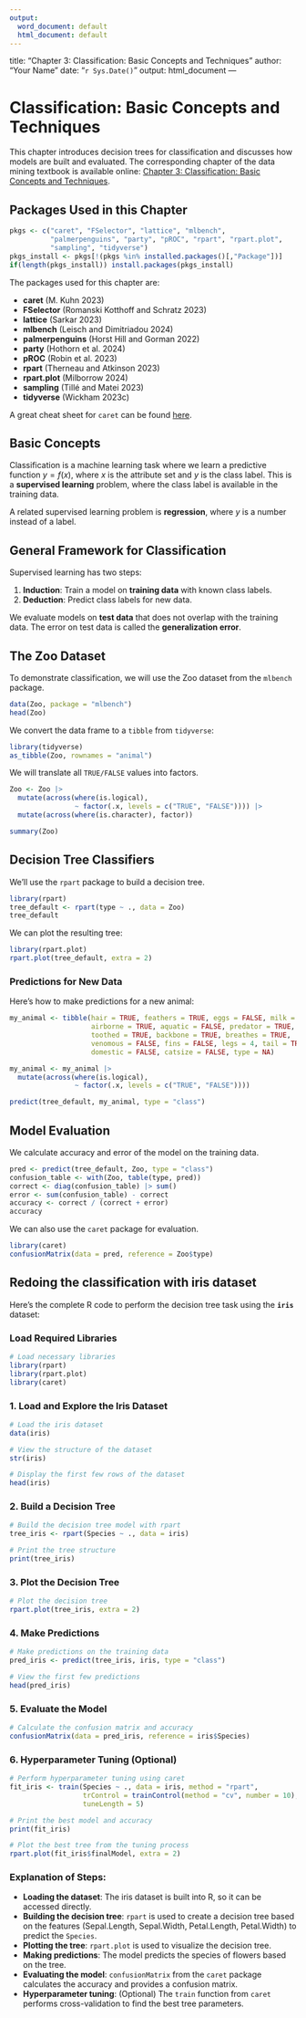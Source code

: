 ```yaml
---
output:
  word_document: default
  html_document: default
---
```

title: "Chapter 3: Classification: Basic Concepts and Techniques" author: "Your Name" date: "`r Sys.Date()`" output: html_document ---

# Classification: Basic Concepts and Techniques

This chapter introduces decision trees for classification and discusses how models are built and evaluated. The corresponding chapter of the data mining textbook is available online: [Chapter 3: Classification: Basic Concepts and Techniques](link-to-textbook).

## Packages Used in this Chapter

```r
pkgs <- c("caret", "FSelector", "lattice", "mlbench", 
          "palmerpenguins", "party", "pROC", "rpart", "rpart.plot", 
          "sampling", "tidyverse")
pkgs_install <- pkgs[!(pkgs %in% installed.packages()[,"Package"])]
if(length(pkgs_install)) install.packages(pkgs_install)
```

The packages used for this chapter are:

-   **caret** (M. Kuhn 2023)
-   **FSelector** (Romanski Kotthoff and Schratz 2023)
-   **lattice** (Sarkar 2023)
-   **mlbench** (Leisch and Dimitriadou 2024)
-   **palmerpenguins** (Horst Hill and Gorman 2022)
-   **party** (Hothorn et al. 2024)
-   **pROC** (Robin et al. 2023)
-   **rpart** (Therneau and Atkinson 2023)
-   **rpart.plot** (Milborrow 2024)
-   **sampling** (Tillé and Matei 2023)
-   **tidyverse** (Wickham 2023c)

A great cheat sheet for `caret` can be found [here](link-to-cheatsheet).

## Basic Concepts

Classification is a machine learning task where we learn a predictive function $y = f(x)$, where $x$ is the attribute set and $y$ is the class label. This is a **supervised learning** problem, where the class label is available in the training data.

A related supervised learning problem is **regression**, where $y$ is a number instead of a label.

## General Framework for Classification

Supervised learning has two steps:

1.  **Induction**: Train a model on **training data** with known class labels.
2.  **Deduction**: Predict class labels for new data.

We evaluate models on **test data** that does not overlap with the training data. The error on test data is called the **generalization error**.

## The Zoo Dataset

To demonstrate classification, we will use the Zoo dataset from the `mlbench` package.

```r
data(Zoo, package = "mlbench")
head(Zoo)
```

We convert the data frame to a `tibble` from `tidyverse`:

```r
library(tidyverse)
as_tibble(Zoo, rownames = "animal")
```

We will translate all `TRUE/FALSE` values into factors.

```r
Zoo <- Zoo |> 
  mutate(across(where(is.logical), 
                ~ factor(.x, levels = c("TRUE", "FALSE")))) |>
  mutate(across(where(is.character), factor))

summary(Zoo)
```

## Decision Tree Classifiers

We'll use the `rpart` package to build a decision tree.

```r
library(rpart)
tree_default <- rpart(type ~ ., data = Zoo)
tree_default
```

We can plot the resulting tree:

```r
library(rpart.plot)
rpart.plot(tree_default, extra = 2)
```

### Predictions for New Data

Here's how to make predictions for a new animal:

```r
my_animal <- tibble(hair = TRUE, feathers = TRUE, eggs = FALSE, milk = TRUE, 
                    airborne = TRUE, aquatic = FALSE, predator = TRUE,
                    toothed = TRUE, backbone = TRUE, breathes = TRUE,
                    venomous = FALSE, fins = FALSE, legs = 4, tail = TRUE, 
                    domestic = FALSE, catsize = FALSE, type = NA)

my_animal <- my_animal |> 
  mutate(across(where(is.logical), 
                ~ factor(.x, levels = c("TRUE", "FALSE"))))

predict(tree_default, my_animal, type = "class")
```

## Model Evaluation

We calculate accuracy and error of the model on the training data.

```r
pred <- predict(tree_default, Zoo, type = "class")
confusion_table <- with(Zoo, table(type, pred))
correct <- diag(confusion_table) |> sum()
error <- sum(confusion_table) - correct
accuracy <- correct / (correct + error)
accuracy
```

We can also use the `caret` package for evaluation.

```r
library(caret)
confusionMatrix(data = pred, reference = Zoo$type)
```

## Redoing the classification with iris dataset 
Here’s the complete R code to perform the decision tree task using the **`iris`** dataset:

### Load Required Libraries
```r
# Load necessary libraries
library(rpart)
library(rpart.plot)
library(caret)
```

### 1. Load and Explore the Iris Dataset
```r
# Load the iris dataset
data(iris)

# View the structure of the dataset
str(iris)

# Display the first few rows of the dataset
head(iris)
```

### 2. Build a Decision Tree
```r
# Build the decision tree model with rpart
tree_iris <- rpart(Species ~ ., data = iris)

# Print the tree structure
print(tree_iris)
```

### 3. Plot the Decision Tree
```r
# Plot the decision tree
rpart.plot(tree_iris, extra = 2)
```

### 4. Make Predictions
```r
# Make predictions on the training data
pred_iris <- predict(tree_iris, iris, type = "class")

# View the first few predictions
head(pred_iris)
```

### 5. Evaluate the Model
```r
# Calculate the confusion matrix and accuracy
confusionMatrix(data = pred_iris, reference = iris$Species)
```

### 6. Hyperparameter Tuning (Optional)
```r
# Perform hyperparameter tuning using caret
fit_iris <- train(Species ~ ., data = iris, method = "rpart", 
                  trControl = trainControl(method = "cv", number = 10),
                  tuneLength = 5)

# Print the best model and accuracy
print(fit_iris)

# Plot the best tree from the tuning process
rpart.plot(fit_iris$finalModel, extra = 2)
```

### Explanation of Steps:
- **Loading the dataset**: The iris dataset is built into R, so it can be accessed directly.
- **Building the decision tree**: `rpart` is used to create a decision tree based on the features (Sepal.Length, Sepal.Width, Petal.Length, Petal.Width) to predict the `Species`.
- **Plotting the tree**: `rpart.plot` is used to visualize the decision tree.
- **Making predictions**: The model predicts the species of flowers based on the tree.
- **Evaluating the model**: `confusionMatrix` from the `caret` package calculates the accuracy and provides a confusion matrix.
- **Hyperparameter tuning**: (Optional) The `train` function from `caret` performs cross-validation to find the best tree parameters.


